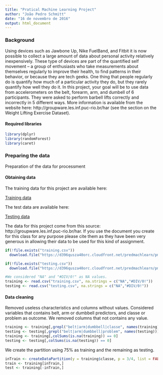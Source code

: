 ```yaml
---
title: "Pratical Machine Learning Project"
author: "João Pedro Schmitt"
date: "16 de novembro de 2016"
output: html_document
---
```


### Background

Using devices such as Jawbone Up, Nike FuelBand, and Fitbit it is now possible to collect a large amount of data about personal activity relatively inexpensively. These type of devices are part of the quantified self movement – a group of enthusiasts who take measurements about themselves regularly to improve their health, to find patterns in their behavior, or because they are tech geeks. One thing that people regularly do is quantify how much of a particular activity they do, but they rarely quantify how well they do it. In this project, your goal will be to use data from accelerometers on the belt, forearm, arm, and dumbell of 6 participants. They were asked to perform barbell lifts correctly and incorrectly in 5 different ways. More information is available from the website here: http://groupware.les.inf.puc-rio.br/har (see the section on the Weight Lifting Exercise Dataset).

#### Required libraries

```r
library(dplyr)
library(randomForest)
library(caret)
```

### Preparing the data

Preparation of the data for processment

#### Obtaining data

The training data for this project are available here:

[Training data](https://d396qusza40orc.cloudfront.net/predmachlearn/pml-training.csv)

The test data are available here:

[Testing data](https://d396qusza40orc.cloudfront.net/predmachlearn/pml-testing.csv)

The data for this project come from this source: http://groupware.les.inf.puc-rio.br/har. If you use the document you create for this class for any purpose please cite them as they have been very generous in allowing their data to be used for this kind of assignment.

```r
if(!file.exists("training.csv"))
  download.file("https://d396qusza40orc.cloudfront.net/predmachlearn/pml-training.csv", "training.csv")

if(!file.exists("testing.csv"))
  download.file("https://d396qusza40orc.cloudfront.net/predmachlearn/pml-testing.csv", "testing.csv")

#We considered "NA" and "#DIV/0!" as NA values.
training <- read.csv("training.csv", na.strings = c("NA","#DIV/0!"))
testing <- read.csv("testing.csv", na.strings = c("NA","#DIV/0!"))
```

#### Data cleaning

Removed useless characteristics and columns without values. Considered variables that contains belt, arm or dumbbell predictors, and classe or problem as outcome. We removed columns that not contains any value.

```r
training <- training[,grepl("belt|arm|dumbbell|classe", names(training))]
testing <- testing[,grepl("belt|arm|dumbbell|problem", names(testing))]
training <- training[,colSums(is.na(training)) == 0]
testing <- testing[,colSums(is.na(testing)) == 0]
```

We create the partition using 75% as training and the remaining as testing.

```r
inTrain <- createDataPartition(y = training$classe, p = 3/4, list = FALSE)
train <- training[inTrain,]
test <- training[-inTrain,]
```